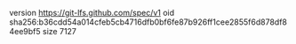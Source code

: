 version https://git-lfs.github.com/spec/v1
oid sha256:b36cdd54a014cfeb5cb4716dfb0bf6fe87b926ff1cee2855f6d878df84ee9bf5
size 7127
